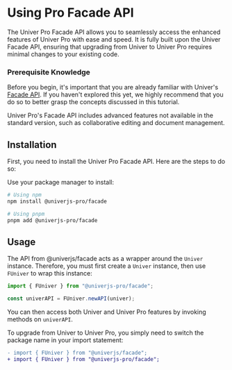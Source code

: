 # Using Pro Facade API

The Univer Pro Facade API allows you to seamlessly access the enhanced features of Univer Pro with ease and speed. It is fully built upon the Univer Facade API, ensuring that upgrading from Univer to Univer Pro requires minimal changes to your existing code.

### Prerequisite Knowledge

Before you begin, it's important that you are already familiar with Univer's [Facade API](/guides/sheet/facade/facade). If you haven't explored this yet, we highly recommend that you do so to better grasp the concepts discussed in this tutorial.

Univer Pro's Facade API includes advanced features not available in the standard version, such as collaborative editing and document management.

## Installation

First, you need to install the Univer Pro Facade API. Here are the steps to do so:

Use your package manager to install:

```bash
# Using npm
npm install @univerjs-pro/facade

# Using pnpm
pnpm add @univerjs-pro/facade
```

## Usage

The API from @univerjs/facade acts as a wrapper around the `Univer` instance. Therefore, you must first create a `Univer` instance, then use `FUniver` to wrap this instance:

```typescript
import { FUniver } from "@univerjs-pro/facade";

const univerAPI = FUniver.newAPI(univer);
```

You can then access both Univer and Univer Pro features by invoking methods on `univerAPI`.

To upgrade from Univer to Univer Pro, you simply need to switch the package name in your import statement:

```diff
- import { FUniver } from "@univerjs/facade";
+ import { FUniver } from "@univerjs-pro/facade";
```
